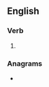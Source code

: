 ==English==

===Verb===
{{head|en|verb form}}

# {{en-third-person singular of|displace}}

===Anagrams===
* {{anagrams|en|a=acdeilpss|slipcased}}